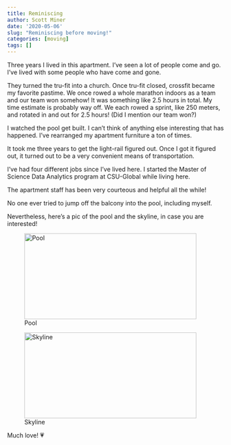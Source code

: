 ```yaml
---
title: Reminiscing
author: Scott Miner
date: '2020-05-06'
slug: "Reminiscing before moving!"
categories: [moving]
tags: []
---
```


Three years I lived in this apartment. I've seen a lot of people come and go. I've lived with some people who have come and gone.

They turned the tru-fit into a church. Once tru-fit closed, crossfit became my favorite pastime. We once rowed a whole marathon indoors as a team and our team won somehow! It was something like 2.5 hours in total.  My time estimate is probably way off.  We each rowed a sprint, like 250 meters, and rotated in and out for 2.5 hours! (Did I mention our team won?)

I watched the pool get built. I can't think of anything else interesting that has happened. I've rearranged my apartment furniture a ton of times.

It took me three years to get the light-rail figured out. Once I got it figured out, it turned out to be a very convenient means of transportation.

I've had four different jobs since I've lived here. I started the Master of Science Data Analytics program at CSU-Global while living here.

The apartment staff has been very courteous and helpful all the while!

No one ever tried to jump off the balcony into the pool, including myself.

Nevertheless, here's a pic of the pool and the skyline, in case you are interested!

![Pool](/post/2020-05-06-reminiscing_files/20200506_153845.jpg){width=400px height=200px}

![Skyline](/post/2020-05-06-reminiscing_files/20200506_153831.jpg){width=400px height=200px}

Much love! 💗